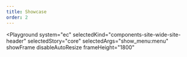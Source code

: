 ```yaml
---
title: Showcase
order: 2
---
```



<Playground
  system="ec"
  selectedKind="components-site-wide-site-header"
  selectedStory="core"
  selectedArgs="show_menu:menu"
  showFrame
  disableAutoResize
  frameHeight="1800"
>
  <Html markup={siteHeaderCore} />
</Playground>
